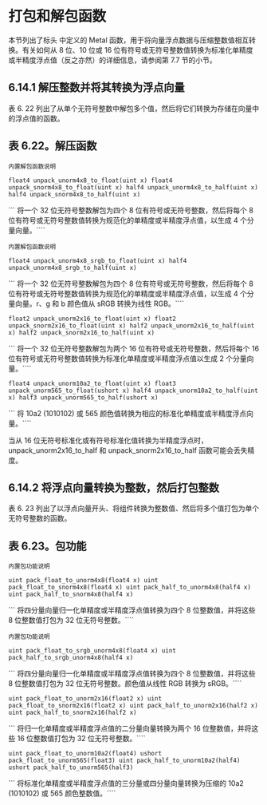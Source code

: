 # 打包和解包函数

<OrigninalPDF title="6.14 Pack and Unpack Functions" />

本节列出了标头 中定义的 Metal 函数，用于将向量浮点数据与压缩整数值相互转换。有关如何从 8 位、10 位或 16 位有符号或无符号整数值转换为标准化单精度或半精度浮点值（反之亦然）的详细信息，请参阅第 7.7 节的小节。

## 6.14.1 解压整数并将其转换为浮点向量

表 6. 22 列出了从单个无符号整数中解包多个值，然后将它们转换为存储在向量中的浮点值的函数。

## 表 6.22。解压函数

`内置解包函数说明`

`float4 unpack_unorm4x8_to_float(uint x) float4 unpack_snorm4x8_to_float(uint x) half4 unpack_unorm4x8_to_half(uint x) half4 unpack_snorm4x8_to_half(uint x)`

``` 将一个 32 位无符号整数解包为四个 8 位有符号或无符号整数，然后将每个 8 位有符号或无符号整数值转换为规范化的单精度或半精度浮点值，以生成 4 个分量向量。````

`内置解包函数说明`

`float4 unpack_unorm4x8_srgb_to_float(uint x) half4 unpack_unorm4x8_srgb_to_half(uint x)`

``` 将一个 32 位无符号整数解包为四个 8 位有符号或无符号整数，然后将每个 8 位有符号或无符号整数值转换为规范化的单精度或半精度浮点值，以生成 4 个分量向量。r、g 和 b 颜色值从 sRGB 转换为线性 RGB。````

`float2 unpack_unorm2x16_to_float(uint x) float2 unpack_snorm2x16_to_float(uint x) half2 unpack_unorm2x16_to_half(uint x) half2 unpack_snorm2x16_to_half(uint x)`

``` 将一个 32 位无符号整数解包为两个 16 位有符号或无符号整数，然后将每个 16 位有符号或无符号整数值转换为标准化单精度或半精度浮点值以生成 2 个分量向量。````

`float4 unpack_unorm10a2_to_float(uint x) float3 unpack_unorm565_to_float(ushort x) half4 unpack_unorm10a2_to_half(uint x) half3 unpack_unorm565_to_half(ushort x)`

``` 将 10a2 (1010102) 或 565 颜色值转换为相应的标准化单精度或半精度浮点向量。````

当从 16 位无符号标准化或有符号标准化值转换为半精度浮点时，unpack_unorm2x16_to_half 和 unpack_snorm2x16_to_half 函数可能会丢失精度。

## 6.14.2 将浮点向量转换为整数，然后打包整数

表 6. 23 列出了以浮点向量开头、将组件转换为整数值、然后将多个值打包为单个无符号整数的函数。

## 表 6.23。包功能

`内置包功能说明`

`uint pack_float_to_unorm4x8(float4 x) uint pack_float_to_snorm4x8(float4 x) uint pack_half_to_unorm4x8(half4 x) uint pack_half_to_snorm4x8(half4 x)`

``` 将四分量向量归一化单精度或半精度浮点值转换为四个 8 位整数值，并将这些 8 位整数值打包为 32 位无符号整数。````

`内置包功能说明`

`uint pack_float_to_srgb_unorm4x8(float4 x) uint pack_half_to_srgb_unorm4x8(half4 x)`

``` 将四分量向量归一化单精度或半精度浮点值转换为四个 8 位整数值，并将这些 8 位整数值打包为 32 位无符号整数。颜色值从线性 RGB 转换为 sRGB。````

`uint pack_float_to_unorm2x16(float2 x) uint pack_float_to_snorm2x16(float2 x) uint pack_half_to_unorm2x16(half2 x) uint pack_half_to_snorm2x16(half2 x)`

``` 将归一化单精度或半精度浮点值的二分量向量转换为两个 16 位整数值，并将这些 16 位整数值打包为 32 位无符号整数。````

`uint pack_float_to_unorm10a2(float4) ushort pack_float_to_unorm565(float3) uint pack_half_to_unorm10a2(half4) ushort pack_half_to_unorm565(half3)`

``` 将标准化单精度或半精度浮点值的三分量或四分量向量转换为压缩的 10a2 (1010102) 或 565 颜色整数值。````
